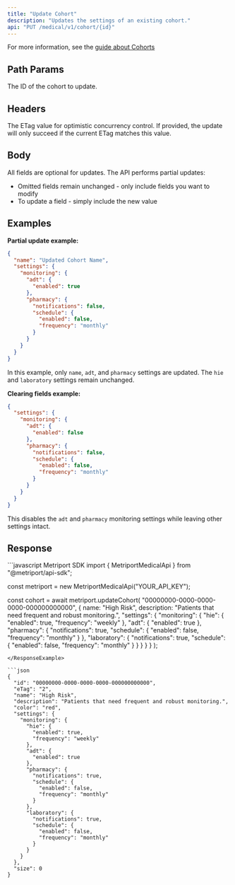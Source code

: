 ```yaml
---
title: "Update Cohort"
description: "Updates the settings of an existing cohort."
api: "PUT /medical/v1/cohort/{id}"
---
```


For more information, see the [guide about Cohorts](/medical-api/handling-data/cohorts)

## Path Params

<ParamField path="id" type="string" required>
  The ID of the cohort to update.
</ParamField>

## Headers

<ParamField header="If-Match" type="string" optional>
  The ETag value for optimistic concurrency control. If
  provided, the update will only succeed if the current ETag
  matches this value.
</ParamField>

## Body

All fields are optional for updates. The API performs partial updates:

- Omitted fields remain unchanged - only include fields you want to modify
- To update a field - simply include the new value

<Snippet file="cohort.mdx" />

## Examples

**Partial update example:**
```json
{
  "name": "Updated Cohort Name",
  "settings": {
    "monitoring": {
      "adt": {
        "enabled": true
      },
      "pharmacy": {
        "notifications": false,
        "schedule": {
          "enabled": false,
          "frequency": "monthly"
        }
      }
    }
  }
}
```
In this example, only `name`, `adt`, and `pharmacy` settings are updated. The `hie` and `laboratory`
 settings remain unchanged.

**Clearing fields example:**
```json
{
  "settings": {
    "monitoring": {
      "adt": {
        "enabled": false
      },
      "pharmacy": {
        "notifications": false,
        "schedule": {
          "enabled": false,
          "frequency": "monthly"
        }
      }
    }
  }
}
```
This disables the `adt` and `pharmacy` monitoring settings while leaving other settings intact.

## Response

<Snippet file="cohort-response.mdx" />

<ResponseExample>
```javascript Metriport SDK
import { MetriportMedicalApi } from "@metriport/api-sdk";

const metriport = new MetriportMedicalApi("YOUR_API_KEY");

const cohort = await metriport.updateCohort(
  "00000000-0000-0000-0000-000000000000",
  {
    name: "High Risk",
    description: "Patients that need frequent and robust monitoring.",
    "settings": {
      "monitoring": {
        "hie": {
          "enabled": true,
          "frequency": "weekly"
        },
        "adt": {
          "enabled": true
        },
        "pharmacy": {
          "notifications": true,
          "schedule": {
            "enabled": false,
            "frequency": "monthly"
          }
        },
        "laboratory": {
          "notifications": true,
          "schedule": {
            "enabled": false,
            "frequency": "monthly"
          }
        }
      }
    }
  }
);
```
</ResponseExample>

```json
{
  "id": "00000000-0000-0000-0000-000000000000",
  "eTag": "2",
  "name": "High Risk",
  "description": "Patients that need frequent and robust monitoring.",
  "color": "red",
  "settings": {
    "monitoring": {
      "hie": {
        "enabled": true,
        "frequency": "weekly"
      },
      "adt": {
        "enabled": true
      },
      "pharmacy": {
        "notifications": true,
        "schedule": {
          "enabled": false,
          "frequency": "monthly"
        }
      },
      "laboratory": {
        "notifications": true,
        "schedule": {
          "enabled": false,
          "frequency": "monthly"
        }
      }
    }
  },
  "size": 0
}
```
